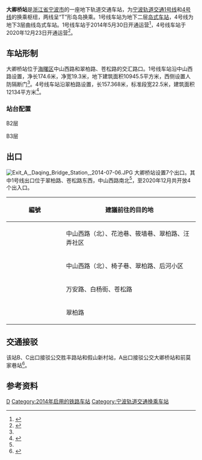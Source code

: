 {{Infobox station
| name = 大卿桥站
| eng_name = Daqing Bridge Station
| linecolour = {{NingboRT color|1|s}}
| linecolour2 = {{NingboRT color|4|s}}
| symbol_location = 
| symbol = 
| type = [[地铁站|地铁站]]
| image = Daqing Bridge Station, 2020-12-26 02.jpg
| alt = 
| caption = 4号线大卿桥站大字壁，摄于2020年12月
| address = [[中山路_(宁波)|中山西路]]、翠柏路口
| borough = [[浙江省|浙江省]][[宁波市|宁波市]][[海曙区|海曙区]]
| country = {{CHN}}
| coordinates = {{coord|29|52|44.39|N|121|31|40.68|E|display=inline,title|Region:CN_Railway_Station}}
| owned = [[宁波市轨道交通集团有限公司|宁波市轨道交通集团]]
| operator = 宁波市轨道交通集团运营分公司
| train_operators = 
| line = {{NingboRT Sign|1|full}}<br/>{{NingboRT Sign|4|full}}
| distance = 
| platform = {{NingboRT Sign|1|short}} 1个[[岛式站台|岛式站台]]<br/>{{NingboRT Sign|4|short}} 1个[[岛式站台|岛式站台]]
| tracks = {{NingboRT Sign|1|short}} 2条<br/>{{NingboRT Sign|4|short}} 2条
| bus_routes = <!--公交线路-->
| bus_stands = <!--公交站数量-->
| connections = <!--换乘交通-->
| structure = 地下车站
| hall = 地下站厅
| interchange = T型岛岛换乘
| elevator = 4部
| exits = 7个（开放4个）
| disabled = <!--无障碍设施-->
| depth = <!--车站埋深-->
| levels = 3层
| architect = 
| architectural_style = 
| colour = {{colorbox|#FFFFFD|border=black}} 白色<!--车站色系，如果多余一个的话请务必使用{{Plainlist}}-->
| status = 在用
| built = 
| opened = {{NingboRT Sign|1|short}} {{NingboRT Dater|year|month|day|line=1}}<br/>{{NingboRT Sign|4|short}} {{NingboRT Dater|ymd|line=4}}
| closed = 
| former = 
| passengers = 
| pass_year = 
| pass_rank = 
| station_hours = 
| hours = {{NingboRT Station Time|1,4|东高|0:23|霞高|0:54|高霞|0:15|宁慈|0:4|慈东|0:28|东慈|0:31}}
| first = {{collapsible list
  | title = 　
  | {{NingboRT Sign|1|short}}<br/>{{NingboRT Time|1东高F|0:23}}<br/>{{NingboRT Time|1高霞F|0:15}}<br />{{NingboRT Sign|4|short}}<br/>{{NingboRT Time|4宁慈F|0:4}}<br/>{{NingboRT Time|4慈东F|0:28}}
}}
| last = {{collapsible list
  | title = 　
  | {{NingboRT Sign|1|short}}<br/>{{NingboRT Time|1霞高L|0:54}}<br/>{{NingboRT Time|1高霞L|0:15}}<br />{{NingboRT Sign|4|short}}<br/>{{NingboRT Time|4东慈L|0:31}}<br/>{{NingboRT Time|4慈东L|0:28}}
}}
| adjacent = {{s-rail-start}}
{{s-rail|title=NingboRT}}
{{s-line new|system=NingboRT|line=1|previous=泽民|next=西门口}}
{{s-line new|system=NingboRT|line=4|previous=翠柏里|next=柳西}}
{{s-end}}
| route_map = 
}}
'''大卿桥站'''是[[浙江省|浙江省]][[宁波市|宁波市]]的一座地下轨道交通车站，为[[宁波轨道交通|宁波轨道交通]][[宁波轨道交通1号线|1号线]]和[[宁波轨道交通4号线|4号线]]的换乘枢纽，两线呈“T”形岛岛换乘。1号线车站为地下二层[[岛式站台|岛式车站]]，4号线为地下3层曲线岛式车站。1号线车站于2014年5月30日开通运营<ref name="main">{{cite web|url=http://daily.cnnb.com.cn/dnsb/html/2009-06/26/content_96812.htm|title=详解1号线一期站点|publisher=东南商报|date=2009-06-26|accessdate=2013-01-11|archive-date=2014-12-22|archive-url=https://web.archive.org/web/20141222194000/http://daily.cnnb.com.cn/dnsb/html/2009-06/26/content_96812.htm|dead-url=no}}</ref>，4号线车站于2020年12月23日开通运营<ref name="open-ride2">{{Cite web|title=官宣！宁波轨道交通4号线12月23日上午10时开通运营|url=http://news.cnnb.com.cn/system/2020/12/21/030214390.shtml|accessdate=2020-12-21|author=张燕|date=2020-12-21|format=|publisher=中国宁波网|language=|archiveurl=https://web.archive.org/web/20201221095359/http://news.cnnb.com.cn/system/2020/12/21/030214390.shtml|archivedate=2020-12-21|dead-url=no}}</ref>。

== 车站形制 ==
大卿桥站位于[[海曙区|海曙区]]中山西路和翠柏路、苍松路的交汇路口。1号线车站沿中山西路设置，净长174.6米，净宽19.3米，地下建筑面积10945.5平方米，西侧设置人防隔断门<ref name="main" />。4号线车站沿翠柏路设置，长157.368米，标准段宽22.5米，建筑面积12134平方米<ref>{{cite web|url=http://cmspub.cnnb.com.cn/nbgdjt/system/2011/01/13/010084813.shtml|title=宁波市轨道交通1号线一期配套工程4号线大卿桥站环境影响评价第二次公示|publisher=宁波轨道交通网|date=2011-01-13|accessdate=2014-07-30|deadurl=yes|archiveurl=https://web.archive.org/web/20140729214202/http://cmspub.cnnb.com.cn/nbgdjt/system/2011/01/13/010084813.shtml|archivedate=2014-07-29}}</ref>。
=== 站台配置 ===
; B2层
{{RenderStations|system=NingboRT|
{{RailStStart|北}}
{{RailStLine|1|1|dir=l|{{NingboRT Sign|1}} $$泽民$$・{{NingboRT Terminus|1|left}}方向}}
{{RailStPlatform|岛}}
{{RailStLine|2|2|dir=r|{{NingboRT Sign|1}} $$西门口$$・{{NingboRT Terminus|1|right}}方向}}
{{RailStEnd|南}}
}}
; B3层
{{RenderStations|system=NingboRT|
{{RailStStart|东}}
{{RailStLine|1|1|dir=l|{{NingboRT Sign|4}} $$翠柏里$$・{{NingboRT Terminus|4|left}}方向}}
{{RailStPlatform|岛}}
{{RailStLine|2|2|dir=r|{{NingboRT Sign|4}} $$柳西$$・{{NingboRT Terminus|4|right}}方向}}
{{RailStEnd|西}}
}}

== 出口 ==
[[File:Exit_A,_Daqing_Bridge_Station,_2014-07-06.JPG|thumb]]
大卿桥站设置7个出口。其中1号线出口位于翠柏路、苍松路东西，中山西路南北<ref name="main" />，至2020年12月共开放4个出入口。
{| class="wikitable"
! width=135px | 編號 !! 建議前往的目的地
|-
| {{NingboRT Exit|A|注=E}}
| 中山西路（北）、花池巷、筱墙巷、翠柏路、汪弄社区
|-
| {{NingboRT Exit|B}}
| 中山西路（北）、椅子巷、翠柏路、后河小区
|-
| {{NingboRT Exit|C|注=E}}
| 万安路、白杨街、苍松路
|-
|{{NingboRT Exit|E}}
|翠柏路
|}

== 交通接驳 ==
该站B、C出口接驳公交胜丰路站和假山新村站，A出口接驳公交大卿桥站和前莫家巷站<ref>{{cite web |url=http://www.nbmetro.com/line_info.php |title=宁波轨道交通车站信息查询 |publisher=宁波市轨道交通集团有限公司 |accessdate=2014-06-02 |deadurl=yes |archiveurl=https://web.archive.org/web/20150922060232/http://www.nbmetro.com/line_info.php |archivedate=2015-09-22 }}</ref>。

== 参考资料 ==
{{commonscat|Daqing Bridge Station}}
{{reflist}}

{{宁波轨道交通1号线|D}}
{{宁波轨道交通4号线|D}}

[[Category:海曙区轨道交通车站|D]]
[[Category:2014年启用的铁路车站|Category:2014年启用的铁路车站]]
[[Category:宁波轨道交通换乘车站|Category:宁波轨道交通换乘车站]]